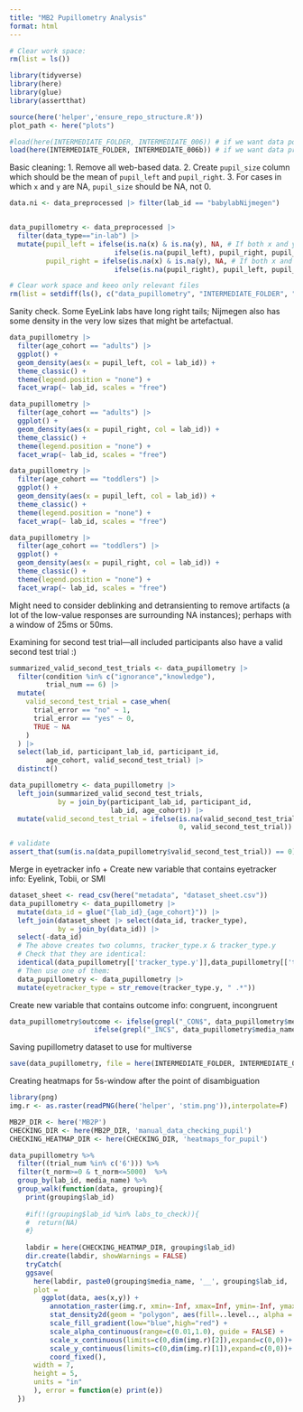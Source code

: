 ```yaml
---
title: "MB2 Pupillometry Analysis"
format: html
---
```


```r
# Clear work space:
rm(list = ls())

library(tidyverse)
library(here)
library(glue)
library(assertthat)

source(here('helper','ensure_repo_structure.R'))
plot_path <- here("plots")

#load(here(INTERMEDIATE_FOLDER, INTERMEDIATE_006)) # if we want data post-exclusion
load(here(INTERMEDIATE_FOLDER, INTERMEDIATE_006b)) # if we want data pre-exclusion
```

Basic cleaning: 
1. Remove all web-based data.
2. Create `pupil_size` column which should be the mean of `pupil_left` and `pupil_right`.
3. For cases in which `x` and `y` are NA, `pupil_size` should be NA, not 0.
```r

data.ni <- data_preprocessed |> filter(lab_id == "babylabNijmegen")


data_pupillometry <- data_preprocessed |> 
  filter(data_type=="in-lab") |> 
  mutate(pupil_left = ifelse(is.na(x) & is.na(y), NA, # If both x and y are NA, pupil_left should be NA, not 0
                          ifelse(is.na(pupil_left), pupil_right, pupil_left)), # If pupil_left is NA, take value of pupil_right
         pupil_right = ifelse(is.na(x) & is.na(y), NA, # If both x and y are NA, pupil_right should be NA, not 0
                          ifelse(is.na(pupil_right), pupil_left, pupil_right))) # If pupil_right is NA, take value of pupil_left
```

```r
# Clear work space and keeo only relevant files
rm(list = setdiff(ls(), c("data_pupillometry", "INTERMEDIATE_FOLDER", "INTERMEDIATE_008")))
```

Sanity check.
Some EyeLink labs have long right tails; Nijmegen also has some density in the very low sizes that might be artefactual.
```r
data_pupillometry |> 
  filter(age_cohort == "adults") |> 
  ggplot() +
  geom_density(aes(x = pupil_left, col = lab_id)) +
  theme_classic() +
  theme(legend.position = "none") +
  facet_wrap(~ lab_id, scales = "free")

data_pupillometry |> 
  filter(age_cohort == "adults") |> 
  ggplot() +
  geom_density(aes(x = pupil_right, col = lab_id)) +
  theme_classic() +
  theme(legend.position = "none") +
  facet_wrap(~ lab_id, scales = "free")
```

```r
data_pupillometry |> 
  filter(age_cohort == "toddlers") |> 
  ggplot() +
  geom_density(aes(x = pupil_left, col = lab_id)) +
  theme_classic() +
  theme(legend.position = "none") +
  facet_wrap(~ lab_id, scales = "free")

data_pupillometry |> 
  filter(age_cohort == "toddlers") |> 
  ggplot() +
  geom_density(aes(x = pupil_right, col = lab_id)) +
  theme_classic() +
  theme(legend.position = "none") +
  facet_wrap(~ lab_id, scales = "free")
```

Might need to consider deblinking and detransienting to remove artifacts (a lot of the low-value responses are surrounding NA instances); perhaps with a window of 25ms or 50ms.

Examining for second test trial---all included participants also have a valid second test trial :)
```r
summarized_valid_second_test_trials <- data_pupillometry |> 
  filter(condition %in% c("ignorance","knowledge"),
         trial_num == 6) |> 
  mutate(
    valid_second_test_trial = case_when(
      trial_error == "no" ~ 1,
      trial_error == "yes" ~ 0,
      TRUE ~ NA
    )
  ) |> 
  select(lab_id, participant_lab_id, participant_id, 
         age_cohort, valid_second_test_trial) |> 
  distinct()

data_pupillometry <- data_pupillometry |> 
  left_join(summarized_valid_second_test_trials,
            by = join_by(participant_lab_id, participant_id, 
                         lab_id, age_cohort)) |> 
  mutate(valid_second_test_trial = ifelse(is.na(valid_second_test_trial), 
                                          0, valid_second_test_trial))

# validate
assert_that(sum(is.na(data_pupillometry$valid_second_test_trial)) == 0)
```

Merge in eyetracker info + Create new variable that contains eyetracker info: Eyelink, Tobii, or SMI
```r
dataset_sheet <- read_csv(here("metadata", "dataset_sheet.csv"))
data_pupillometry <- data_pupillometry |> 
  mutate(data_id = glue("{lab_id}_{age_cohort}")) |> 
  left_join(dataset_sheet |> select(data_id, tracker_type),
            by = join_by(data_id)) |> 
  select(-data_id)
  # The above creates two columns, tracker_type.x & tracker_type.y
  # Check that they are identical:
  identical(data_pupillometry[['tracker_type.y']],data_pupillometry[['tracker_type.x']])
  # Then use one of them:
  data_pupillometry <- data_pupillometry |>
  mutate(eyetracker_type = str_remove(tracker_type.y, " .*"))
```

Create new variable that contains outcome info: congruent, incongruent
```r
data_pupillometry$outcome <- ifelse(grepl("_CON$", data_pupillometry$media_name), "congruent",
                     ifelse(grepl("_INC$", data_pupillometry$media_name), "incongruent", NA))
```

Saving pupillometry dataset to use for multiverse
```r
save(data_pupillometry, file = here(INTERMEDIATE_FOLDER, INTERMEDIATE_008))
```

Creating heatmaps for 5s-window after the point of disambiguation
```r
library(png)
img.r <- as.raster(readPNG(here('helper', 'stim.png')),interpolate=F)

MB2P_DIR <- here('MB2P')
CHECKING_DIR <- here(MB2P_DIR, 'manual_data_checking_pupil')
CHECKING_HEATMAP_DIR <- here(CHECKING_DIR, 'heatmaps_for_pupil')

data_pupillometry %>% 
  filter((trial_num %in% c('6'))) %>% 
  filter(t_norm>=0 & t_norm<=5000)  %>%
  group_by(lab_id, media_name) %>%
  group_walk(function(data, grouping){
    print(grouping$lab_id)
    
    #if(!(grouping$lab_id %in% labs_to_check)){
    #  return(NA)
    #}
    
    labdir = here(CHECKING_HEATMAP_DIR, grouping$lab_id)
    dir.create(labdir, showWarnings = FALSE)
    tryCatch(
    ggsave(
      here(labdir, paste0(grouping$media_name, '__', grouping$lab_id, '.png')),
      plot = 
        ggplot(data, aes(x,y)) + 
          annotation_raster(img.r, xmin=-Inf, xmax=Inf, ymin=-Inf, ymax=Inf)+
          stat_density2d(geom = "polygon", aes(fill=..level.., alpha = ..level..), size= 20, bins= 500) + 
          scale_fill_gradient(low="blue",high="red") +
          scale_alpha_continuous(range=c(0.01,1.0), guide = FALSE) +
          scale_x_continuous(limits=c(0,dim(img.r)[2]),expand=c(0,0))+
          scale_y_continuous(limits=c(0,dim(img.r)[1]),expand=c(0,0))+
          coord_fixed(),
      width = 7,
      height = 5,
      units = "in"
      ), error = function(e) print(e))
  })
```